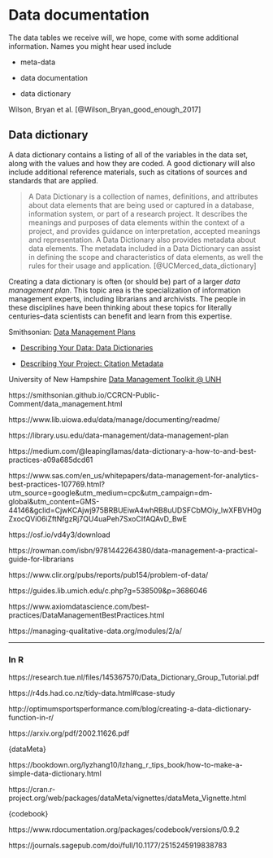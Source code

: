 # Data documentation {#documentation}

The data tables we receive will, we hope, come with some additional information. Names you might hear used include

* meta-data

* data documentation

* data dictionary

Wilson, Bryan et al. [@Wilson_Bryan_good_enough_2017]

## Data dictionary

A data dictionary contains a listing of all of the variables in the data set, along with the values and how they are coded. A good dictionary will also include additional reference materials, such as citations of sources and standards that are applied.

> A Data Dictionary is a collection of names, definitions, and attributes about data elements that are being used or captured in a database, information system, or part of a research project. It describes the meanings and purposes of data elements within the context of a project, and provides guidance on interpretation, accepted meanings and representation. A Data Dictionary also provides metadata about data elements. The metadata included in a Data Dictionary can assist in defining the scope and characteristics of data elements, as well the rules for their usage and application. 
[@UCMerced_data_dictionary]


Creating a data dictionary is often (or should be) part of a larger _data management plan_. This topic area is the specialization of information management experts, including librarians and archivists. The people in these disciplines have been thinking about these topics for literally centuries--data scientists can benefit and learn from this expertise.

Smithsonian: [Data Management Plans](https://library.si.edu/research/data-management-plans)

* [Describing Your Data: Data Dictionaries](https://library.si.edu/sites/default/files/tutorial/pdf/datadictionaries20180226.pdf)

* [Describing Your Project: Citation Metadata](https://library.si.edu/sites/default/files/tutorial/pdf/citationmetadata20180226.pdf)

University of New Hampshire [Data Management Toolkit @ UNH](https://libraryguides.unh.edu/datamanagement/metadata)

https://smithsonian.github.io/CCRCN-Public-Comment/data_management.html

https://www.lib.uiowa.edu/data/manage/documenting/readme/

https://library.usu.edu/data-management/data-management-plan

https://medium.com/@leapingllamas/data-dictionary-a-how-to-and-best-practices-a09a685dcd61

https://www.sas.com/en_us/whitepapers/data-management-for-analytics-best-practices-107769.html?utm_source=google&utm_medium=cpc&utm_campaign=dm-global&utm_content=GMS-44146&gclid=CjwKCAjwj975BRBUEiwA4whRB8uUDSFCbMOiy_lwXFBVH0gZxocQVi06iZftNfgzRj7QU4uaPeh7SxoCIfAQAvD_BwE

https://osf.io/vd4y3/download

https://rowman.com/isbn/9781442264380/data-management-a-practical-guide-for-librarians

https://www.clir.org/pubs/reports/pub154/problem-of-data/

https://guides.lib.umich.edu/c.php?g=538509&p=3686046

https://www.axiomdatascience.com/best-practices/DataManagementBestPractices.html

https://managing-qualitative-data.org/modules/2/a/

***

### In R

https://research.tue.nl/files/145367570/Data_Dictionary_Group_Tutorial.pdf

https://r4ds.had.co.nz/tidy-data.html#case-study

http://optimumsportsperformance.com/blog/creating-a-data-dictionary-function-in-r/

https://arxiv.org/pdf/2002.11626.pdf


{dataMeta}

https://bookdown.org/lyzhang10/lzhang_r_tips_book/how-to-make-a-simple-data-dictionary.html

https://cran.r-project.org/web/packages/dataMeta/vignettes/dataMeta_Vignette.html


{codebook}

https://www.rdocumentation.org/packages/codebook/versions/0.9.2

https://journals.sagepub.com/doi/full/10.1177/2515245919838783



